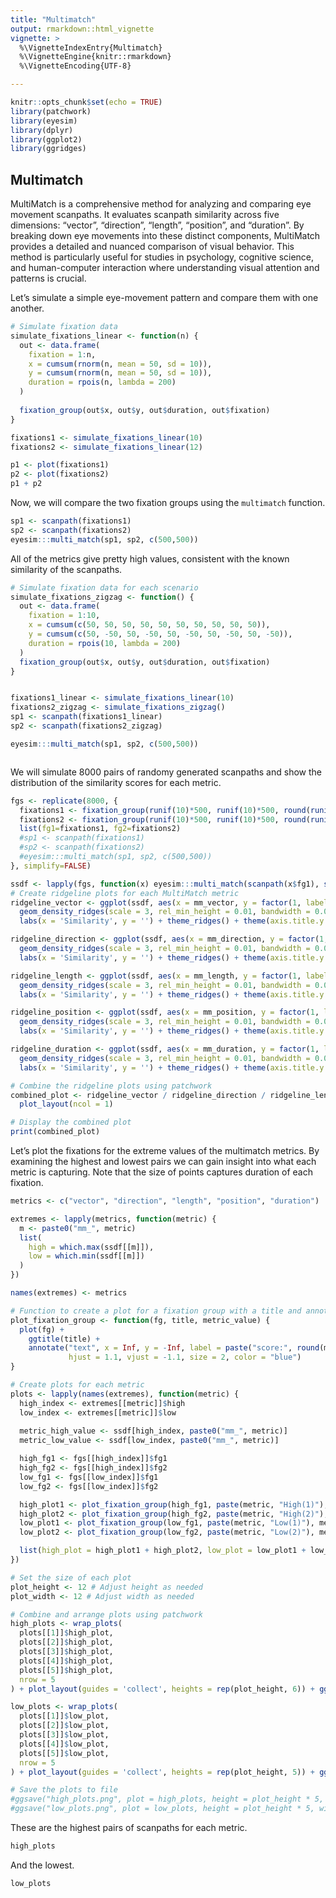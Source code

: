 ```yaml
---
title: "Multimatch"
output: rmarkdown::html_vignette
vignette: >
  %\VignetteIndexEntry{Multimatch}
  %\VignetteEngine{knitr::rmarkdown}
  %\VignetteEncoding{UTF-8}

---
```


```r
knitr::opts_chunk$set(echo = TRUE)
library(patchwork)
library(eyesim)
library(dplyr)
library(ggplot2)
library(ggridges)
```

## Multimatch

MultiMatch is a comprehensive method for analyzing and comparing eye movement scanpaths. It evaluates scanpath similarity across five dimensions: "vector", "direction", "length", "position", and "duration". By breaking down eye movements into these distinct components, MultiMatch provides a detailed and nuanced comparison of visual behavior. This method is particularly useful for studies in psychology, cognitive science, and human-computer interaction where understanding visual attention and patterns is crucial.

Let's simulate a simple eye-movement pattern and compare them with one another.

```r

# Simulate fixation data
simulate_fixations_linear <- function(n) {
  out <- data.frame(
    fixation = 1:n,
    x = cumsum(rnorm(n, mean = 50, sd = 10)),
    y = cumsum(rnorm(n, mean = 50, sd = 10)),
    duration = rpois(n, lambda = 200)
  )
  
  fixation_group(out$x, out$y, out$duration, out$fixation)
}

fixations1 <- simulate_fixations_linear(10)
fixations2 <- simulate_fixations_linear(12)

p1 <- plot(fixations1)
p2 <- plot(fixations2)
p1 + p2
```


Now, we will compare the two fixation groups using the `multimatch` function.

```r
sp1 <- scanpath(fixations1)
sp2 <- scanpath(fixations2)
eyesim:::multi_match(sp1, sp2, c(500,500))

```

All of the metrics give pretty high values, consistent with the known similarity of the scanpaths.

```r

# Simulate fixation data for each scenario
simulate_fixations_zigzag <- function() {
  out <- data.frame(
    fixation = 1:10,
    x = cumsum(c(50, 50, 50, 50, 50, 50, 50, 50, 50, 50)),
    y = cumsum(c(50, -50, 50, -50, 50, -50, 50, -50, 50, -50)),
    duration = rpois(10, lambda = 200)
  )
  fixation_group(out$x, out$y, out$duration, out$fixation)
}


fixations1_linear <- simulate_fixations_linear(10)
fixations2_zigzag <- simulate_fixations_zigzag()
sp1 <- scanpath(fixations1_linear)
sp2 <- scanpath(fixations2_zigzag)

eyesim:::multi_match(sp1, sp2, c(500,500))



```


We will simulate 8000 pairs of randomy generated scanpaths and show the distribution of the similarity scores for each metric.

```r

fgs <- replicate(8000, {
  fixations1 <- fixation_group(runif(10)*500, runif(10)*500, round(runif(10)*10)+1, 1:10)
  fixations2 <- fixation_group(runif(10)*500, runif(10)*500, round(runif(10)*10)+1, 1:10)
  list(fg1=fixations1, fg2=fixations2)
  #sp1 <- scanpath(fixations1)
  #sp2 <- scanpath(fixations2)
  #eyesim:::multi_match(sp1, sp2, c(500,500))
}, simplify=FALSE)

ssdf <- lapply(fgs, function(x) eyesim:::multi_match(scanpath(x$fg1), scanpath(x$fg2), c(500,500))) %>% bind_rows()
# Create ridgeline plots for each MultiMatch metric
ridgeline_vector <- ggplot(ssdf, aes(x = mm_vector, y = factor(1, labels = "Vector Similarity"))) + 
  geom_density_ridges(scale = 3, rel_min_height = 0.01, bandwidth = 0.05, fill = 'blue', color = 'black', alpha = 0.7) + 
  labs(x = 'Similarity', y = '') + theme_ridges() + theme(axis.title.y = element_blank())

ridgeline_direction <- ggplot(ssdf, aes(x = mm_direction, y = factor(1, labels = "Direction Similarity"))) + 
  geom_density_ridges(scale = 3, rel_min_height = 0.01, bandwidth = 0.05, fill = 'green', color = 'black', alpha = 0.7) + 
  labs(x = 'Similarity', y = '') + theme_ridges() + theme(axis.title.y = element_blank())

ridgeline_length <- ggplot(ssdf, aes(x = mm_length, y = factor(1, labels = "Length Similarity"))) + 
  geom_density_ridges(scale = 3, rel_min_height = 0.01, bandwidth = 0.05, fill = 'red', color = 'black', alpha = 0.7) + 
  labs(x = 'Similarity', y = '') + theme_ridges() + theme(axis.title.y = element_blank())

ridgeline_position <- ggplot(ssdf, aes(x = mm_position, y = factor(1, labels = "Position Similarity"))) + 
  geom_density_ridges(scale = 3, rel_min_height = 0.01, bandwidth = 0.05, fill = 'purple', color = 'black', alpha = 0.7) + 
  labs(x = 'Similarity', y = '') + theme_ridges() + theme(axis.title.y = element_blank())

ridgeline_duration <- ggplot(ssdf, aes(x = mm_duration, y = factor(1, labels = "Duration Similarity"))) + 
  geom_density_ridges(scale = 3, rel_min_height = 0.01, bandwidth = 0.05, fill = 'orange', color = 'black', alpha = 0.7) + 
  labs(x = 'Similarity', y = '') + theme_ridges() + theme(axis.title.y = element_blank())

# Combine the ridgeline plots using patchwork
combined_plot <- ridgeline_vector / ridgeline_direction / ridgeline_length / ridgeline_position / ridgeline_duration + 
  plot_layout(ncol = 1)

# Display the combined plot
print(combined_plot)

```

Let's plot the fixations for the extreme values of the multimatch metrics. By examining the highest and lowest pairs we can gain insight into what each metric is capturing. Note that the size of points captures duration of each fixation.

```r

metrics <- c("vector", "direction", "length", "position", "duration")

extremes <- lapply(metrics, function(metric) {
  m <- paste0("mm_", metric)
  list(
    high = which.max(ssdf[[m]]),
    low = which.min(ssdf[[m]])
  )
})

names(extremes) <- metrics

# Function to create a plot for a fixation group with a title and annotation
plot_fixation_group <- function(fg, title, metric_value) {
  plot(fg) + 
    ggtitle(title) + 
    annotate("text", x = Inf, y = -Inf, label = paste("score:", round(metric_value, 2)), 
             hjust = 1.1, vjust = -1.1, size = 2, color = "blue")
}

# Create plots for each metric
plots <- lapply(names(extremes), function(metric) {
  high_index <- extremes[[metric]]$high
  low_index <- extremes[[metric]]$low
  
  metric_high_value <- ssdf[high_index, paste0("mm_", metric)]
  metric_low_value <- ssdf[low_index, paste0("mm_", metric)]

  high_fg1 <- fgs[[high_index]]$fg1
  high_fg2 <- fgs[[high_index]]$fg2
  low_fg1 <- fgs[[low_index]]$fg1
  low_fg2 <- fgs[[low_index]]$fg2

  high_plot1 <- plot_fixation_group(high_fg1, paste(metric, "High(1)"), metric_high_value)
  high_plot2 <- plot_fixation_group(high_fg2, paste(metric, "High(2)"), metric_high_value)
  low_plot1 <- plot_fixation_group(low_fg1, paste(metric, "Low(1)"), metric_low_value)
  low_plot2 <- plot_fixation_group(low_fg2, paste(metric, "Low(2)"), metric_low_value)

  list(high_plot = high_plot1 + high_plot2, low_plot = low_plot1 + low_plot2)
})

# Set the size of each plot
plot_height <- 12 # Adjust height as needed
plot_width <- 12 # Adjust width as needed

# Combine and arrange plots using patchwork
high_plots <- wrap_plots(
  plots[[1]]$high_plot,
  plots[[2]]$high_plot,
  plots[[3]]$high_plot,
  plots[[4]]$high_plot,
  plots[[5]]$high_plot,
  nrow = 5
) + plot_layout(guides = 'collect', heights = rep(plot_height, 6)) + ggtitle("High MultiMatch Scores")

low_plots <- wrap_plots(
  plots[[1]]$low_plot,
  plots[[2]]$low_plot,
  plots[[3]]$low_plot,
  plots[[4]]$low_plot,
  plots[[5]]$low_plot,
  nrow = 5
) + plot_layout(guides = 'collect', heights = rep(plot_height, 5)) + ggtitle("Low MultiMatch Scores")

# Save the plots to file
#ggsave("high_plots.png", plot = high_plots, height = plot_height * 5, width = plot_width, units = "in")
#ggsave("low_plots.png", plot = low_plots, height = plot_height * 5, width = plot_width, units = "in")

```

These are the highest pairs of scanpaths for each metric.

```r

high_plots
```

And the lowest.

```r

low_plots
```




